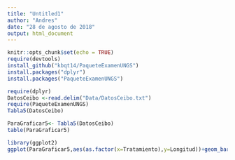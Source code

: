 ```yaml
---
title: "Untitled1"
author: "Andres"
date: "28 de agosto de 2018"
output: html_document
---
```


```r
knitr::opts_chunk$set(echo = TRUE)
require(devtools)
install_github("kbqt14/PaqueteExamenUNGS")
install.packages("dplyr")
install.packages("PaqueteExamenUNGS")

require(dplyr)
DatosCeibo <-read.delim("Data/DatosCeibo.txt")
require(PaqueteExamenUNGS)
Tabla5(DatosCeibo)

ParaGraficar5<- Tabla5(DatosCeibo)
table(ParaGraficar5)

library(ggplot2)
ggplot(ParaGraficar5,aes(as.factor(x=Tratamiento),y=Longitud))+geom_bar(stat="identity",width = 0.8)+scale_x_discrete(breaks=c("0","5","10","50","70","100","200","300","400","500"))+  scale_x_discrete(expand = expand_scale(add = 2)) +labs(x = "Tratamientos",y = "Longitud de vastago")

  
  
```

